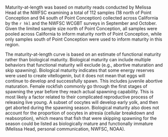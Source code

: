 Maturity-at-length was based on maturity reads conducted by Melissa Head at the NWFSC examining a total of 112 samples (18 north of Point Conception and 94 south of Point Conception) collected across California by the `r hkl` and the NWFSC WCGBT surveys in September and October. Given the limited sample size north of Point Conception, all samples were pooled across California to inform maturity north of Point Conception, while only samples south of Point Conception were used to inform maturity in this region.  

The maturity-at-length curve is based on an estimate of functional maturity rather than biological maturity. Biological maturity can include multiple behaviors that functional maturity will exclude (e.g., abortive maturation and skip spawning). Biological maturity indicates that some energy reserves were used to create vitellogenin, but it does not mean that eggs will continue to develop and successfully spawn. This includes juvenile abortive maturation. Female rockfish commonly go through the first stages of spawning the year before they reach actual spawning capability. This is most likely a factor related to their complicated reproductive process of releasing live young. A subset of oocytes will develop early yolk, and then get aborted during the spawning season. Biological maturity also does not account for the proportion of oocytes in atresia (cellular breakdown and reabsorption), which means that fish that were skipping spawning for the season could be listed as biologically mature and functionally immature (Melissa Head, personal communication, NWFSC, NOAA). 

